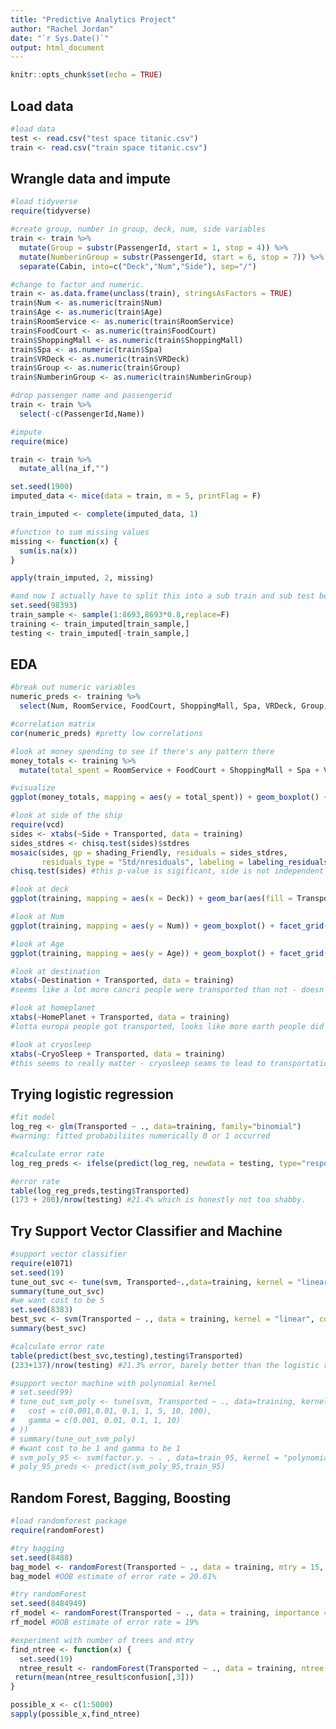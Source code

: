 ```yaml
---
title: "Predictive Analytics Project"
author: "Rachel Jordan"
date: "`r Sys.Date()`"
output: html_document
---
```


```r
knitr::opts_chunk$set(echo = TRUE)
```

## Load data

```r
#load data
test <- read.csv("test space titanic.csv")
train <- read.csv("train space titanic.csv")
```

## Wrangle data and impute

```r
#load tidyverse
require(tidyverse)

#create group, number in group, deck, num, side variables
train <- train %>% 
  mutate(Group = substr(PassengerId, start = 1, stop = 4)) %>% 
  mutate(NumberinGroup = substr(PassengerId, start = 6, stop = 7)) %>% 
  separate(Cabin, into=c("Deck","Num","Side"), sep="/")

#change to factor and numeric.
train <- as.data.frame(unclass(train), stringsAsFactors = TRUE)
train$Num <- as.numeric(train$Num)
train$Age <- as.numeric(train$Age)
train$RoomService <- as.numeric(train$RoomService)
train$FoodCourt <- as.numeric(train$FoodCourt)
train$ShoppingMall <- as.numeric(train$ShoppingMall)
train$Spa <- as.numeric(train$Spa)
train$VRDeck <- as.numeric(train$VRDeck)
train$Group <- as.numeric(train$Group)
train$NumberinGroup <- as.numeric(train$NumberinGroup)

#drop passenger name and passengerid
train <- train %>% 
  select(-c(PassengerId,Name))

#impute
require(mice)

train <- train %>% 
  mutate_all(na_if,"")

set.seed(1900)
imputed_data <- mice(data = train, m = 5, printFlag = F)

train_imputed <- complete(imputed_data, 1)

#function to sum missing values
missing <- function(x) {
  sum(is.na(x))
}

apply(train_imputed, 2, missing)

#and now I actually have to split this into a sub train and sub test because we don't have the response for the test data
set.seed(98393)
train_sample <- sample(1:8693,8693*0.8,replace=F)
training <- train_imputed[train_sample,]
testing <- train_imputed[-train_sample,]
```

## EDA

```r
#break out numeric variables
numeric_preds <- training %>% 
  select(Num, RoomService, FoodCourt, ShoppingMall, Spa, VRDeck, Group, NumberinGroup)

#correlation matrix
cor(numeric_preds) #pretty low correlations

#look at money spending to see if there's any pattern there
money_totals <- training %>% 
  mutate(total_spent = RoomService + FoodCourt + ShoppingMall + Spa + VRDeck)

#visualize
ggplot(money_totals, mapping = aes(y = total_spent)) + geom_boxplot() + facet_grid(cols = vars(Transported)) + coord_cartesian(ylim = c(0,5000)) #people who were transported tended to spend less money overall than people who weren't

#look at side of the ship
require(vcd)
sides <- xtabs(~Side + Transported, data = training)
sides_stdres <- chisq.test(sides)$stdres
mosaic(sides, gp = shading_Friendly, residuals = sides_stdres,
       residuals_type = "Std/nresiduals", labeling = labeling_residuals()) #more S were transported, less P were transported
chisq.test(sides) #this p-value is sigificant, side is not independent of transportation

#look at deck
ggplot(training, mapping = aes(x = Deck)) + geom_bar(aes(fill = Transported), position = "dodge") #looks like B and C decks were more likely to get transported and E and F were less likely to get transported

#look at Num
ggplot(training, mapping = aes(y = Num)) + geom_boxplot() + facet_grid(cols = vars(Transported)) #this doesn't seem to really matter

#look at Age
ggplot(training, mapping = aes(y = Age)) + geom_boxplot() + facet_grid(cols = vars(Transported)) #this doesn't seem to really matter either

#look at destination
xtabs(~Destination + Transported, data = training)
#seems like a lot more cancri people were transported than not - doesn't seem to be much of a difference for the others

#look at homeplanet
xtabs(~HomePlanet + Transported, data = training)
#lotta europa people got transported, looks like more earth people did not, mars seems neutral

#look at cryosleep
xtabs(~CryoSleep + Transported, data = training)
#this seems to really matter - cryosleep seams to lead to transportation
```

## Trying logistic regression

```r
#fit model
log_reg <- glm(Transported ~ ., data=training, family="binomial")
#warning: fitted probabiliites numerically 0 or 1 occurred

#calculate error rate
log_reg_preds <- ifelse(predict(log_reg, newdata = testing, type="response") > 0.5,"True","False")

#error rate
table(log_reg_preds,testing$Transported)
(173 + 200)/nrow(testing) #21.4% which is honestly not too shabby. 
```

## Try Support Vector Classifier and Machine

```r
#support vector classifier
require(e1071)
set.seed(19)
tune_out_svc <- tune(svm, Transported~.,data=training, kernel = "linear", ranges = list(cost = c(0.001, 0.01, 0.1, 1, 5, 10, 100)))
summary(tune_out_svc)
#we want cost to be 5
set.seed(8383)
best_svc <- svm(Transported ~ ., data = training, kernel = "linear", cost=5)
summary(best_svc)

#calculate error rate
table(predict(best_svc,testing),testing$Transported)
(233+137)/nrow(testing) #21.3% error, barely better than the logistic regression model which tracks based on the homework question I just completed

#support vector machine with polynomial kernel
# set.seed(99)
# tune_out_svm_poly <- tune(svm, Transported ~ ., data=training, kernel= "polynomial", ranges = list(
#   cost = c(0.001,0.01, 0.1, 1, 5, 10, 100),
#   gamma = c(0.001, 0.01, 0.1, 1, 10)
# ))
# summary(tune_out_svm_poly)
# #want cost to be 1 and gamma to be 1
# svm_poly_95 <- svm(factor.y. ~ . , data=train_95, kernel = "polynomial", gamma = 1, cost = 1, degree=4)
# poly_95_preds <- predict(svm_poly_95,train_95)
```

## Random Forest, Bagging, Boosting

```r
#load randomforest package
require(randomForest)

#try bagging
set.seed(8488)
bag_model <- randomForest(Transported ~ ., data = training, mtry = 15, importance = T)
bag_model #OOB estimate of error rate = 20.61%

#try randomForest
set.seed(8484949) 
rf_model <- randomForest(Transported ~ ., data = training, importance = T)
rf_model #OOB estimate of error rate = 19%

#experiment with number of trees and mtry
find_ntree <- function(x) {
  set.seed(19)
  ntree_result <- randomForest(Transported ~ ., data = training, ntree = x)
 return(mean(ntree_result$confusion[,3]))
}

possible_x <- c(1:5000)
sapply(possible_x,find_ntree)
```
